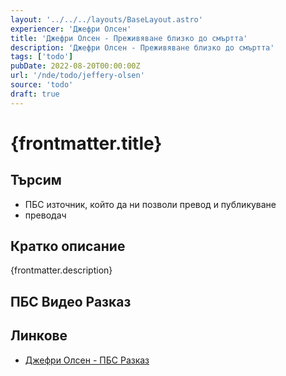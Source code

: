 ```yaml
---
layout: '../../../layouts/BaseLayout.astro'
experiencer: 'Джефри Олсен'
title: 'Джефри Олсен - Преживяване близко до смъртта'
description: 'Джефри Олсен - Преживяване близко до смъртта'
tags: ['todo']
pubDate: 2022-08-20T00:00:00Z
url: '/nde/todo/jeffery-olsen'
source: 'todo'
draft: true
---
```


# {frontmatter.title}

## Търсим

- ПБС източник, който да ни позволи превод и публикуване
- преводач

## Кратко описание

{frontmatter.description}

## ПБС Видео Разказ

<YouTubeEmbed videoID="1FD5lReqe64" title="Джефри Олсен - ПБС Разказ"/>

## Линкове

- [Джефри Олсен - ПБС Разказ](https://www.youtube.com/watch?v=1FD5lReqe64)

